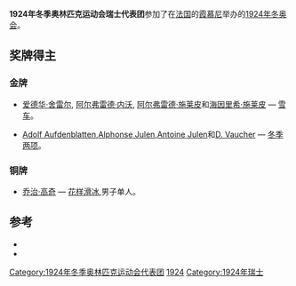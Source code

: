 {{expand|time=2016-09-21T13:08:19+00:00}}
{{refimprove|time=2016-09-21T13:08:19+00:00}}
{{Infobox Country Olympics
|NOC=SUI
|games=1924年冬季
|competitors=
|sports=
|gold=2
|silver=0
|bronze=1
|total=3
|rank=4
}}
'''1924年冬季奥林匹克运动会瑞士代表团'''参加了在[[法国|法国]]的[[霞慕尼|霞慕尼]]举办的[[1924年冬季奥林匹克运动会|1924年冬奥会]]。

==奖牌得主==
===金牌===
*[[爱德华·舍雷尔|爱德华·舍雷尔]], [[阿尔弗雷德·内沃|阿尔弗雷德·内沃]], [[阿尔弗雷德·施莱皮|阿尔弗雷德·施莱皮]]和[[海因里希·施莱皮|海因里希·施莱皮]] — [[1924年冬季奥林匹克运动会雪车比赛|雪车]]。

*[[Adolf_Aufdenblatten|Adolf Aufdenblatten]],[[Alphonse_Julen|Alphonse Julen]],[[Antoine_Julen|Antoine Julen]]和[[D._Vaucher|D. Vaucher]] — [[1924年冬季奥林匹克运动会冬季两项比赛|冬季两项]]。

===铜牌===
*[[乔治·高奇|乔治·高奇]] — [[1924年冬季奥林匹克运动会花样滑冰比赛|花样滑冰]],男子单人。

==参考==
{{refbegin}}
*{{cite book |title=Les Jeux de la VIII<sup>e</sup> Olympiade Paris 1924 - Rapport Officiel |author=(ed.) M. Avé, Comité Olympique Français |publisher=Librairie de France |location=Paris |language=fr |url=http://www.la84foundation.org/6oic/OfficialReports/1924/1924.pdf |format=PDF |accessdate=2008-01-31 |deadurl=yes |archiveurl=https://web.archive.org/web/20080410085129/http://www.la84foundation.org/6oic/OfficialReports/1924/1924.pdf |archivedate=2008-04-10 }}
*{{cite web |title=Olympic Medal Winners |publisher=[[国际奥委会|国际奥委会]] |url=http://www.olympic.org/uk/athletes/results/search_r_uk.asp |accessdate=2008-06-10 |archive-date=2006-07-20 |archive-url=https://web.archive.org/web/20060720111556/http://www.olympic.org/uk/athletes/results/search_r_uk.asp |dead-url=no }}
{{refend}}

{{1924年冬季奥林匹克运动会代表团}}

{{奥运会小作品}}

[[Category:1924年冬季奥林匹克运动会代表团|Category:1924年冬季奥林匹克运动会代表团]]
[[Category:奧林匹克運動會瑞士代表團|1924]]
[[Category:1924年瑞士|Category:1924年瑞士]]